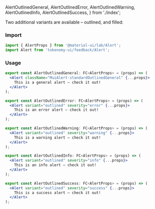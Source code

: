   AlertOutlinedGeneral,
  AlertOutlinedError,
  AlertOutlinedWarning,
  AlertOutlinedInfo,
  AlertOutlinedSuccess,
} from './index';

<Title>Alert Variants</Title>
<Subtitle>
  Two additional variants are available – outlined, and filled:
</Subtitle>

### Import

```jsx
import { AlertProps } from '@material-ui/lab/Alert';
import Alert from 'tokenomy-ui/feedback/Alert';
```

### Usage

<AlertOutlinedGeneral />

```jsx
export const AlertOutlinedGeneral: FC<AlertProps> = (props) => (
  <Alert className="MuiAlert-standardOutlinedGeneral" {...props}>
    This is a general alert — check it out!
  </Alert>
);
```

<AlertOutlinedError />

```jsx
export const AlertOutlinedError: FC<AlertProps> = (props) => (
  <Alert variant="outlined" severity="error" {...props}>
    This is an error alert — check it out!
  </Alert>
);
```

<AlertOutlinedWarning />

```jsx
export const AlertOutlinedWarning: FC<AlertProps> = (props) => (
  <Alert variant="outlined" severity="warning" {...props}>
    This is a warning alert — check it out!
  </Alert>
);
```

<AlertOutlinedInfo />

```jsx
export const AlertOutlinedInfo: FC<AlertProps> = (props) => (
  <Alert variant="outlined" severity="info" {...props}>
    This is an info alert — check it out!
  </Alert>
);
```

<AlertOutlinedSuccess />

```jsx
export const AlertOutlinedSuccess: FC<AlertProps> = (props) => (
  <Alert variant="outlined" severity="success" {...props}>
    This is a success alert — check it out!
  </Alert>
);
```
